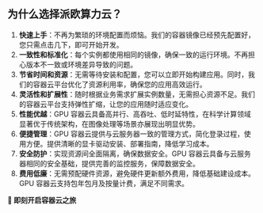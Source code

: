 

## 为什么选择派欧算力云？

1. **快速上手**：不再为繁琐的环境配置而烦恼。我们的容器镜像已经预先配置好，您只需点击几下，即可开始开发。
2. **一致性和标准化**：每个实例都使用相同的镜像，确保一致的运行环境。不再担心版本不一致或环境差异导致的问题。
3. **节省时间和资源**：无需等待安装和配置，您可以立即开始构建应用。同时，我们的容器云平台优化了资源利用率，确保您的应用高效运行。
4. **灵活性和扩展性**：随时根据业务需求扩展实例数量，无需担心资源不足。我们的容器云平台支持弹性扩缩，让您的应用随时适应变化。
5. **性能优越**：GPU 容器云具备高并行、高吞吐、低时延特性，在科学计算领域显著优于传统架构，在图像处理等场景亦展现出明显优势。
6. **便捷管理**：GPU 容器云提供与云服务器一致的管理方式，简化登录过程，使用方便。提供清晰的显卡驱动安装、部署指南，降低学习成本。
7. **安全防护**：实现资源间全面隔离，确保数据安全。GPU 容器云具备与云服务器相同的安全基础，提供完善的监控服务，保障数据安全。
8. **费用低廉**：无需预配硬件资源，避免硬件更新额外费用，降低基础建设成本。GPU 容器云支持包年包月及按量计费，满足不同需求。



**🎉 即刻开启容器云之旅**

